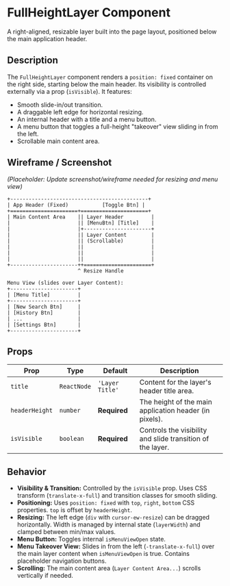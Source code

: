 # FullHeightLayer Component

A right-aligned, resizable layer built into the page layout, positioned below the main application header.

## Description

The `FullHeightLayer` component renders a `position: fixed` container on the right side, starting below the main header. Its visibility is controlled externally via a prop (`isVisible`). It features:

*   Smooth slide-in/out transition.
*   A draggable left edge for horizontal resizing.
*   An internal header with a title and a menu button.
*   A menu button that toggles a full-height "takeover" view sliding in from the left.
*   Scrollable main content area.

## Wireframe / Screenshot

*(Placeholder: Update screenshot/wireframe needed for resizing and menu view)*

```
+---------------------------------------------+
| App Header (Fixed)           [Toggle Btn] |
+======================+======================+
| Main Content Area    || Layer Header         |
|                      || [MenuBtn] [Title]    |
|                      |+----------------------+
|                      || Layer Content        |
|                      || (Scrollable)         |
|                      ||                      |
|                      ||                      |
|                      ||                      |
+----------------------++======================+
                       ^ Resize Handle

Menu View (slides over Layer Content):
+----------------------+
| [Menu Title]         |
+----------------------+
| [New Search Btn]     |
| [History Btn]        |
| ...                  |
| [Settings Btn]       |
+----------------------+
```

## Props

| Prop           | Type         | Default        | Description                                                    |
| -------------- | ------------ | -------------- | -------------------------------------------------------------- |
| `title`        | `ReactNode`  | `'Layer Title'`| Content for the layer's header title area.                     |
| `headerHeight` | `number`     | **Required**   | The height of the main application header (in pixels).         |
| `isVisible`    | `boolean`    | **Required**   | Controls the visibility and slide transition of the layer.     |

## Behavior

*   **Visibility & Transition:** Controlled by the `isVisible` prop. Uses CSS transform (`translate-x-full`) and transition classes for smooth sliding.
*   **Positioning:** Uses `position: fixed` with `top`, `right`, `bottom` CSS properties. `top` is offset by `headerHeight`.
*   **Resizing:** The left edge (`div` with `cursor-ew-resize`) can be dragged horizontally. Width is managed by internal state (`layerWidth`) and clamped between min/max values.
*   **Menu Button:** Toggles internal `isMenuViewOpen` state.
*   **Menu Takeover View:** Slides in from the left (`-translate-x-full`) over the main layer content when `isMenuViewOpen` is true. Contains placeholder navigation buttons.
*   **Scrolling:** The main content area (`Layer Content Area...`) scrolls vertically if needed. 